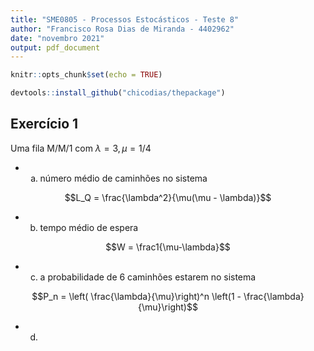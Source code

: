 ```yaml
---
title: "SME0805 - Processos Estocásticos - Teste 8"
author: "Francisco Rosa Dias de Miranda - 4402962"
date: "novembro 2021"
output: pdf_document
---
```

  
```r
knitr::opts_chunk$set(echo = TRUE)
```

```r
devtools::install_github("chicodias/thepackage")
```


## Exercício 1 

Uma fila M/M/1 com $\lambda = 3, \mu = 1/4$

 - a) número médio de caminhões no sistema
 
$$L_Q = \frac{\lambda^2}{\mu(\mu - \lambda)}$$
 
 - b) tempo médio de espera
 
$$W = \frac1{\mu-\lambda}$$


 - c) a probabilidade de 6 caminhões estarem no sistema
 
 $$P_n = \left( \frac{\lambda}{\mu}\right)^n  \left(1 -  \frac{\lambda}{\mu}\right)$$
 
  - d) 
 